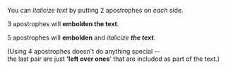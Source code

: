 You can ''italicize text'' by putting 2
apostrophes on ''each'' side.

3 apostrophes will '''embolden the text'''.

5 apostrophes will '''embolden''' and ''italicize''
'''''the text'''''.

(Using 4 apostrophes doesn't do anything
special -- <br /> the last pair are just
''''left over ones'''' that are included
as part of the text.)
